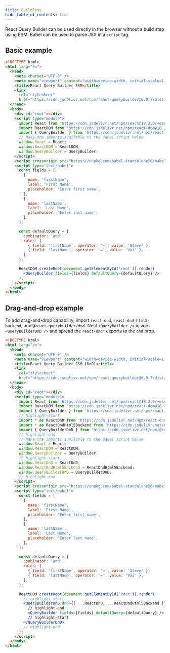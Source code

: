 ```yaml
---
title: Buildless
hide_table_of_contents: true
---
```


React Query Builder can be used directly in the browser without a build step using ESM. Babel can be used to parse JSX in a `script` tag.

## Basic example

```html
<!DOCTYPE html>
<html lang="en">
  <head>
    <meta charset="UTF-8" />
    <meta name="viewport" content="width=device-width, initial-scale=1.0" />
    <title>React Query Builder ESM</title>
    <link
      rel="stylesheet"
      href="https://cdn.jsdelivr.net/npm/react-querybuilder@6.0.7/dist/query-builder.css" />
  </head>
  <body>
    <div id="root"></div>
    <script type="module">
      import React from 'https://cdn.jsdelivr.net/npm/react@18.2.0/+esm';
      import ReactDOM from 'https://cdn.jsdelivr.net/npm/react-dom@18.2.0/+esm';
      import { QueryBuilder } from 'https://cdn.jsdelivr.net/npm/react-querybuilder@6.0.7/+esm';
      // Make the imports available to the Babel script below
      window.React = React;
      window.ReactDOM = ReactDOM;
      window.QueryBuilder = QueryBuilder;
    </script>
    <script crossorigin src="https://unpkg.com/babel-standalone@6/babel.min.js"></script>
    <script type="text/babel">
      const fields = [
        {
          name: 'firstName',
          label: 'First Name',
          placeholder: 'Enter first name',
        },
        {
          name: 'lastName',
          label: 'Last Name',
          placeholder: 'Enter last name',
        },
      ];

      const defaultQuery = {
        combinator: 'and',
        rules: [
          { field: 'firstName', operator: '=', value: 'Steve' },
          { field: 'lastName', operator: '=', value: 'Vai' },
        ],
      };

      ReactDOM.createRoot(document.getElementById('root')).render(
        <QueryBuilder fields={fields} defaultQuery={defaultQuery} />
      );
    </script>
  </body>
</html>
```

## Drag-and-drop example

To add drag-and-drop capability, import `react-dnd`, `react-dnd-html5-backend`, and `@react-querybuilder/dnd`. Nest `<QueryBuilder />` inside `<QueryBuilderDnD />` and spread the `react-dnd*` exports to the `dnd` prop.

```html
<!DOCTYPE html>
<html lang="en">
  <head>
    <meta charset="UTF-8" />
    <meta name="viewport" content="width=device-width, initial-scale=1.0" />
    <title>React Query Builder ESM (DnD)</title>
    <link
      rel="stylesheet"
      href="https://cdn.jsdelivr.net/npm/react-querybuilder@6.0.7/dist/query-builder.css" />
  </head>
  <body>
    <div id="root"></div>
    <script type="module">
      import React from 'https://cdn.jsdelivr.net/npm/react@18.2.0/+esm';
      import ReactDOM from 'https://cdn.jsdelivr.net/npm/react-dom@18.2.0/+esm';
      import { QueryBuilder } from 'https://cdn.jsdelivr.net/npm/react-querybuilder@6.0.7/+esm';
      // highlight-start
      import * as ReactDnD from 'https://cdn.jsdelivr.net/npm/react-dnd@16.0.0/+esm';
      import * as ReactDndHtml5Backend from 'https://cdn.jsdelivr.net/npm/react-dnd-html5-backend@16.0.0/+esm';
      import { QueryBuilderDnD } from 'https://cdn.jsdelivr.net/npm/@react-querybuilder/dnd@6.0.7/+esm';
      // highlight-end
      // Make the imports available to the Babel script below
      window.React = React;
      window.ReactDOM = ReactDOM;
      window.QueryBuilder = QueryBuilder;
      // highlight-start
      window.ReactDnD = ReactDnD;
      window.ReactDndHtml5Backend = ReactDndHtml5Backend;
      window.QueryBuilderDnD = QueryBuilderDnD;
      // highlight-end
    </script>
    <script crossorigin src="https://unpkg.com/babel-standalone@6/babel.min.js"></script>
    <script type="text/babel">
      const fields = [
        {
          name: 'firstName',
          label: 'First Name',
          placeholder: 'Enter first name',
        },
        {
          name: 'lastName',
          label: 'Last Name',
          placeholder: 'Enter last name',
        },
      ];

      const defaultQuery = {
        combinator: 'and',
        rules: [
          { field: 'firstName', operator: '=', value: 'Steve' },
          { field: 'lastName', operator: '=', value: 'Vai' },
        ],
      };

      ReactDOM.createRoot(document.getElementById('root')).render(
        // highlight-start
        <QueryBuilderDnD dnd={{ ...ReactDnD, ...ReactDndHtml5Backend }}>
          // highlight-end
          <QueryBuilder fields={fields} defaultQuery={defaultQuery} />
          // highlight-start
        </QueryBuilderDnD>
        // highlight-end
      );
    </script>
  </body>
</html>
```

